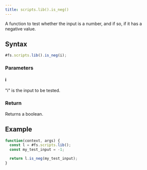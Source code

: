 ```yaml
---
title: scripts.lib().is_neg()
---
```


A function to test whether the input is a number, and if so, if it has a negative value.

## Syntax

```js
#fs.scripts.lib().is_neg(i);
```

### Parameters

#### i

"i" is the input to be tested.

### Return

Returns a boolean.

## Example

```js
function(context, args) {
  const l = #fs.scripts.lib();
  const my_test_input = -1;

  return l.is_neg(my_test_input);
}
```
